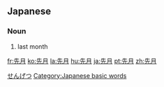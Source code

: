 ==Japanese==
{{ja-kanjitab|せん|げつ|yomi=on}}

===Noun===
{{ja-noun|せんげつ}}

# last month
[[Category:ja:Time|せんげつ]]
[[Category:Japanese basic words]]

[[fr:先月]]
[[ko:先月]]
[[la:先月]]
[[hu:先月]]
[[ja:先月]]
[[pt:先月]]
[[zh:先月]]
